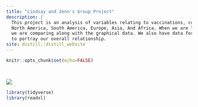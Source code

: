 ```yaml
---
title: "Lindsay and Jenn's Group Project"
description: |
  This project is an analysis of variables relating to vaccinations, covid deaths, mandates, and STEM majors between continents. We will specifically be focused on:
  North America, South America, Europe, Asia, And Africa. When we are looking at total data we will be focused on February 2021 until Now (November 2021). We will define the time period
  we are comparing along with the graphical data. We also have data for the countries with the largest numbers of graduates in the STEM field, we then relate those countries to their continents
  to portray our overall relationship. 
site: distill::distill_website
---
```


```r
knitr::opts_chunk$set(echo=FALSE)




```

![](covid19africa.jpg)
```r
library(tidyverse)
library(readxl)
```




